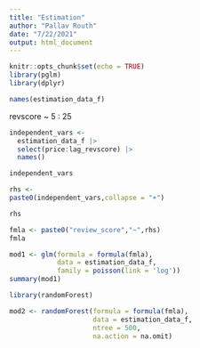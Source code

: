 ```yaml
---
title: "Estimation"
author: "Pallav Routh"
date: "7/22/2021"
output: html_document
---
```


```r
knitr::opts_chunk$set(echo = TRUE)
library(pglm)
library(dplyr)
```

```r
names(estimation_data_f)
```

revscore ~ 5 : 25

```r
independent_vars <- 
  estimation_data_f |> 
  select(price:lag_revscore) |> 
  names()

independent_vars
```

```r
rhs <-
paste0(independent_vars,collapse = "+")

rhs
```

```r
fmla <- paste0("review_score","~",rhs)
fmla
```

```r
mod1 <- glm(formula = formula(fmla),
            data = estimation_data_f,
            family = poisson(link = 'log'))
summary(mod1)
```

```r
library(randomForest)

mod2 <- randomForest(formula = formula(fmla),
                     data = estimation_data_f,
                     ntree = 500,
                     na.action = na.omit)
```


